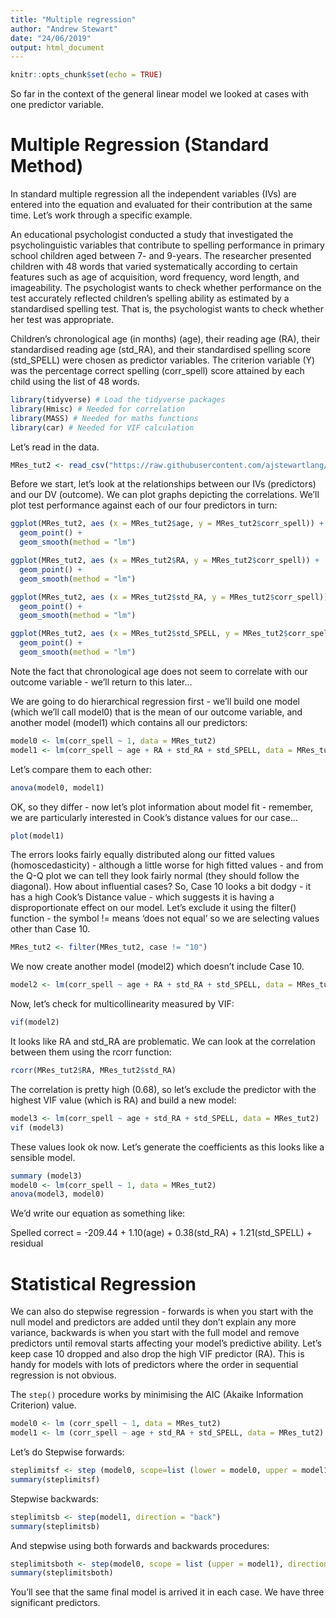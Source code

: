 ```yaml
---
title: "Multiple regression"
author: "Andrew Stewart"
date: "24/06/2019"
output: html_document
---
```


```r
knitr::opts_chunk$set(echo = TRUE)
```

So far in the context of the general linear model we looked at cases with one 
predictor variable.

# Multiple Regression (Standard Method) ####

In standard multiple regression all the independent variables (IVs) are entered 
into the equation and evaluated for their contribution at the same time. Let’s 
work through a specific example.

An educational psychologist conducted a study that investigated the 
psycholinguistic variables that contribute to spelling performance in primary 
school children aged between 7- and 9-years. The researcher presented children 
with 48 words that varied systematically according to certain features such as 
age of acquisition, word frequency, word length, and imageability. The 
psychologist wants to check whether performance on the test accurately reflected 
children’s spelling ability as estimated by a standardised spelling test. That 
is, the psychologist wants to check whether her test was appropriate.

Children’s chronological age (in months) (age), their reading age (RA), their 
standardised reading age (std_RA), and their standardised spelling score 
(std_SPELL) were chosen as predictor variables. The criterion variable (Y) was 
the percentage correct spelling (corr_spell) score attained by each child using 
the list of 48 words. 

```r
library(tidyverse) # Load the tidyverse packages
library(Hmisc) # Needed for correlation
library(MASS) # Needed for maths functions
library(car) # Needed for VIF calculation
```

Let's read in the data.

```r
MRes_tut2 <- read_csv("https://raw.githubusercontent.com/ajstewartlang/Psychology_MRes_Stats_R_Course/master/Lecture%205/MRes_tut2.csv")
```

Before we start, let's look at the relationships between our IVs (predictors) and our DV (outcome).  We can plot graphs depicting the correlations.  We'll plot test performance against each of our four predictors in turn:

```r
ggplot(MRes_tut2, aes (x = MRes_tut2$age, y = MRes_tut2$corr_spell)) + 
  geom_point() + 
  geom_smooth(method = "lm")

ggplot(MRes_tut2, aes (x = MRes_tut2$RA, y = MRes_tut2$corr_spell)) + 
  geom_point() + 
  geom_smooth(method = "lm")

ggplot(MRes_tut2, aes (x = MRes_tut2$std_RA, y = MRes_tut2$corr_spell)) + 
  geom_point() + 
  geom_smooth(method = "lm")

ggplot(MRes_tut2, aes (x = MRes_tut2$std_SPELL, y = MRes_tut2$corr_spell)) + 
  geom_point() + 
  geom_smooth(method = "lm")
```

Note the fact that chronological age does not seem to correlate with our 
outcome variable - we'll return to this later...

We are going to do hierarchical regression first - we'll build one model (which 
we'll call model0) that is the mean of our outcome variable, and another model 
(model1) which contains all our predictors:

```r
model0 <- lm(corr_spell ~ 1, data = MRes_tut2)
model1 <- lm(corr_spell ~ age + RA + std_RA + std_SPELL, data = MRes_tut2)
```

Let's compare them to each other:

```r
anova(model0, model1)
```

OK, so they differ - now let's plot information about model fit - remember, we 
are particularly interested in Cook's distance values for our case...

```r
plot(model1)
```

The errors looks fairly equally distributed along our fitted values 
(homoscedasticity) - although a little worse for high fitted values - and from 
the Q-Q plot we can tell they look fairly normal (they should follow the 
diagonal).  How about influential cases?  So, Case 10 looks a bit dodgy - it 
has a high Cook's Distance value - which suggests it is having a 
disproportionate effect on our model.  Let's exclude it using the filter() 
function - the symbol != means 'does not equal' so we are selecting values other 
than Case 10.  

```r
MRes_tut2 <- filter(MRes_tut2, case != "10")
```

We now create another model (model2) which doesn't include Case 10.

```r
model2 <- lm(corr_spell ~ age + RA + std_RA + std_SPELL, data = MRes_tut2)
```

Now, let's check for multicollinearity measured by VIF:

```r
vif(model2)
```

It looks like RA and std_RA are problematic.  We can look at the correlation 
between them using the rcorr function:

```r
rcorr(MRes_tut2$RA, MRes_tut2$std_RA)
```

The correlation is pretty high (0.68), so let's exclude the predictor with the 
highest VIF value (which is RA) and build a new model:

```r
model3 <- lm(corr_spell ~ age + std_RA + std_SPELL, data = MRes_tut2)
vif (model3)
```

These values look ok now. Let's generate the coefficients as this looks like a 
sensible model.

```r
summary (model3)
model0 <- lm(corr_spell ~ 1, data = MRes_tut2)
anova(model3, model0)
```

We'd write our equation as something like:

Spelled correct = -209.44 + 1.10(age) + 0.38(std_RA) + 1.21(std_SPELL) + residual

# Statistical Regression ####

We can also do stepwise regression - forwards is when you start with the null 
model and predictors are added until they don't explain any more variance, 
backwards is when you start with the full model and remove predictors until 
removal starts affecting your model's predictive ability. Let's keep case 10 
dropped and also drop the high VIF predictor (RA). This is handy for models with 
lots of predictors where the order in sequential regression is not obvious. 

The `step()` procedure works by minimising the AIC (Akaike Information 
Criterion) value.

```r
model0 <- lm (corr_spell ~ 1, data = MRes_tut2)
model1 <- lm (corr_spell ~ age + std_RA + std_SPELL, data = MRes_tut2)
```

Let's do Stepwise forwards:

```r
steplimitsf <- step (model0, scope=list (lower = model0, upper = model1), direction = "forward")
summary(steplimitsf)
```

Stepwise backwards:

```r
steplimitsb <- step(model1, direction = "back")
summary(steplimitsb)
```

And stepwise using both forwards and backwards procedures:

```r
steplimitsboth <- step(model0, scope = list (upper = model1), direction = "both")
summary(steplimitsboth)
```

You'll see that the same final model is arrived it in each case. We have three 
significant predictors.

